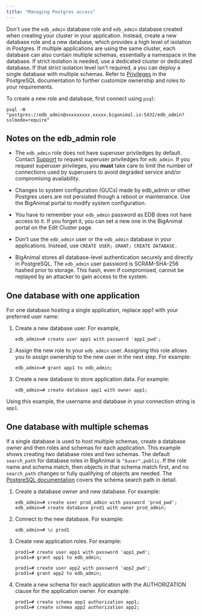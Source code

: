 ```yaml
---
title: "Managing Postgres access"
---
```


Don't use the `edb_admin` database role and `edb_admin` database created when creating your cluster in your application. Instead, create a new database role and a new database, which provides a high level of isolation in Postgres. If multiple applications are using the same cluster, each database can also contain multiple schemas, essentially a namespace in the database. If strict isolation is needed, use a dedicated cluster or dedicated database. If that strict isolation level isn't required, a you can deploy a single database with multiple schemas. Refer to [Privileges](https://www.postgresql.org/docs/current/ddl-priv.html) in the PostgreSQL documentation to further customize ownership and roles to your requirements.

To create a new role and database, first connect using `psql`:

```
psql -W "postgres://edb_admin@xxxxxxxxx.xxxxx.biganimal.io:5432/edb_admin?sslmode=require"
```

## Notes on the edb_admin role

- The `edb_admin` role does not have superuser priviledges by default. Contact [Support](../overview/06_support) to request superuser priviledges for `edb_admin`. If you request superuser privileges, you **must** take care to limit the number of connections used by superusers to avoid degraded service and/or compromising availability.

- Changes to system configuration (GUCs) made by edb_admin or other Postgres users are not persisted though a reboot or maintenance. Use the BigAnimal portal to modify system configuration.

-   You have to remember your `edb_admin` password as EDB does not have access to it. If you forget it, you can set a new one in the BigAnimal portal on the Edit Cluster page.

-   Don't use the `edb_admin` user or the `edb_admin` database in your applications. Instead, use `CREATE USER; GRANT; CREATE DATABASE.`

-   BigAnimal stores all database-level authentication securely and directly in PostgreSQL. The `edb_admin` user password is SCRAM-SHA-256 hashed prior to storage. This hash, even if compromised, cannot be replayed by an attacker to gain access to the system.

## One database with one application

For one database hosting a single application, replace app1 with your preferred user name:

1.  Create a new database user. For example,
    ```
    edb_admin=# create user app1 with password 'app1_pwd';
    ```

2.  Assign the new role to your `edb_admin` user. Assigning this role allows you to assign ownership to the new user in the next step. For example:
    ```
    edb_admin=# grant app1 to edb_admin;
    ```

3.  Create a new database to store application data. For example:
    ```
    edb_admin=# create database app1 with owner app1;
    ```

Using this example, the username and database in your connection string is `app1`.

## One database with multiple schemas

If a single database is used to host multiple schemas, create a database owner and then roles and schemas for each application. This example shows creating two database roles and two schemas. The default `search_path` for database roles in BigAnimal is `"$user",public`. If the role name and schema match, then objects in that schema match first, and no `search_path` changes or fully qualifying of objects are needed. The [PostgreSQL documentation](https://www.postgresql.org/docs/current/ddl-schemas.html#DDL-SCHEMAS-PATH) covers the schema search path in detail.

1.  Create a database owner and new database. For example:
    ```
    edb_admin=# create user prod_admin with password 'prod_pwd';
    edb_admin=# create database prod1 with owner prod_admin;
    ```

2.  Connect to the new database. For example:
    ```
    edb_admin=# \c prod1
    ```

3.  Create new application roles. For example:

    ```
    prod1=# create user app1 with password 'app1_pwd';
    prod1=# grant app1 to edb_admin;

    prod1=# create user app2 with password 'app2_pwd';
    prod1=# grant app2 to edb_admin;
    ```

4.  Create a new schema for each application with the AUTHORIZATION clause for the application owner. For example:
    ```
    prod1=# create schema app1 authorization app1;
    prod1=# create schema app2 authorization app2;
    ```
